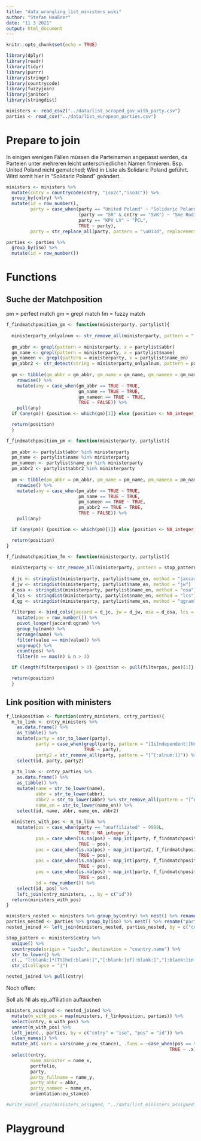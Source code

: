 ```yaml
---
title: "data_wrangling_list_ministers_wiki"
author: "Stefan Haußner"
date: "11 3 2021"
output: html_document
---
```


```r
knitr::opts_chunk$set(echo = TRUE)
```

```r
library(dplyr)
library(readr)
library(tidyr)
library(purrr)
library(stringr)
library(countrycode)
library(fuzzyjoin)
library(janitor)
library(stringdist)
```

```r
ministers <- read_csv2("../data/list_scraped_gov_with_party.csv")
parties <- read_csv("../data/list_european_parties.csv")
```

# Prepare to join

In einigen wenigen Fällen müssen die Parteinamen angepasst werden, da Parteien unter mehreren leicht unterschiedlichen Namen firmieren. Bsp. United Poland nicht gematched; Wird in Liste als Solidaric Poland geführt. Wird somit hier in "Solidaric Poland" geändert.

```r
ministers <- ministers %>%
  mutate(cntry = countrycode(cntry, "iso2c","iso3c")) %>% 
  group_by(cntry) %>% 
  mutate(id = row_number(),
         party = case_when(party == "United Poland" ~ "Solidaric Poland",
                           (party == "SR" & cntry == "SVK") ~ "Sme Rodina",
                           party == "KPV LV" ~ "PCL",
                           TRUE ~ party),
         party = str_replace_all(party, pattern = "\u013d", replacement =  "L"))

parties <- parties %>% 
  group_by(iso) %>% 
  mutate(id = row_number())
```

# Functions

## Suche der Matchposition

pm = perfect match
gm = grepl match
fm = fuzzy match

```r
f_findmatchposition_gm <- function(ministerparty, partylist){
  
  ministerparty_onlyalnum <- str_remove_all(ministerparty, pattern = "[^[:alnum:]]")
  
  gm_abbr <- grepl(pattern = ministerparty, x = partylist$abbr)
  gm_name <- grepl(pattern = ministerparty, x = partylist$name)
  gm_nameen <- grepl(pattern = ministerparty, x = partylist$name_en)
  gm_abbr2 <- str_detect(string = ministerparty_onlyalnum, pattern = partylist$abbr2)
  
  gm <- tibble(gm_abbr = gm_abbr, gm_name = gm_name, gm_nameen = gm_nameen) %>% 
    rowwise() %>% 
    mutate(any = case_when(gm_abbr == TRUE ~ TRUE,
                           gm_name == TRUE ~ TRUE,
                           gm_nameen == TRUE ~ TRUE,
                           TRUE ~ FALSE)) %>% 
    pull(any)
  if (any(gm)) {position <- which(gm)[1]} else {position <- NA_integer_}

  return(position)
  }
```


```r
f_findmatchposition_pm <- function(ministerparty, partylist){
  
  pm_abbr <- partylist$abbr %in% ministerparty
  pm_name <- partylist$name %in% ministerparty
  pm_nameen <- partylist$name_en %in% ministerparty
  pm_abbr2 <- partylist$abbr2 %in% ministerparty
  
  pm <- tibble(pm_abbr = pm_abbr, pm_name = pm_name, pm_nameen = pm_nameen, pm_abbr2 = pm_abbr2) %>% 
    rowwise() %>% 
    mutate(any = case_when(pm_abbr == TRUE ~ TRUE,
                           pm_name == TRUE ~ TRUE,
                           pm_nameen == TRUE ~ TRUE,
                           pm_abbr2 == TRUE ~ TRUE,
                           TRUE ~ FALSE)) %>% 
    pull(any)

  if (any(pm)) {position <- which(pm)[1]} else {position <- NA_integer_}

  return(position)
}
```

```r
f_findmatchposition_fm <- function(ministerparty, partylist){
  
  ministerparty <- str_remove_all(ministerparty, pattern = stop_pattern)
  
  d_jc <- stringdist(ministerparty, partylist$name_en, method = "jaccard")
  d_jw <- stringdist(ministerparty, partylist$name_en, method = "jw")
  d_osa <- stringdist(ministerparty, partylist$name_en, method = "osa")
  d_lcs <- stringdist(ministerparty, partylist$name_en, method = "lcs")
  d_qg <- stringdist(ministerparty, partylist$name_en, method = "qgram")
  
  filterpos <- bind_cols(jaccard = d_jc, jw = d_jw, osa = d_osa, lcs = d_lcs, qgram = d_qg) %>% 
    mutate(pos = row_number()) %>% 
    pivot_longer(jaccard:qgram) %>% 
    group_by(name) %>% 
    arrange(name) %>% 
    filter(value == min(value)) %>% 
    ungroup() %>% 
    count(pos) %>% 
    filter(n == max(n) & n > 3)

  if (length(filterpos$pos) > 0) {position <- pull(filterpos, pos)[1]} else {position <- NA_integer_}

  return(position)
  }
```


## Link position with ministers

```r
f_linkposition <- function(cntry_ministers, cntry_parties){
  m_to_link <- cntry_ministers %>%
    as.data.frame() %>% 
    as_tibble() %>% 
    mutate(party = str_to_lower(party),
           party = case_when(grepl(party, pattern = "[Ii]ndependent|[Nn]ominated") ~ "unaffiliated",
                             TRUE ~ party),
           party2 = str_remove_all(party, pattern = "[^[:alnum:]]")) %>% 
    select(id, party, party2)
  
  p_to_link <- cntry_parties %>%
    as.data.frame() %>% 
    as_tibble() %>% 
    mutate(name = str_to_lower(name),
           abbr = str_to_lower(abbr),
           abbr2 = str_to_lower(abbr) %>% str_remove_all(pattern = "[^A-Za-z0-9]"),
           name_en = str_to_lower(name_en)) %>% 
    select(id, name, abbr, name_en, abbr2)
  
  ministers_with_pos <- m_to_link %>% 
    mutate(pos = case_when(party == "unaffiliated" ~ 9999L,
                           TRUE ~ NA_integer_),
           pos = case_when(is.na(pos) ~ map_int(party, f_findmatchposition_pm, p_to_link),
                           TRUE ~ pos),
           pos = case_when(is.na(pos) ~ map_int(party2, f_findmatchposition_pm, p_to_link),
                           TRUE ~ pos),
           pos = case_when(is.na(pos) ~ map_int(party, f_findmatchposition_gm, p_to_link),
                           TRUE ~ pos),
           pos = case_when(is.na(pos) ~ map_int(party, f_findmatchposition_fm, p_to_link),
                           TRUE ~ pos),
           id = row_number()) %>% 
    select(id, pos) %>% 
    left_join(cntry_ministers, ., by = c("id"))
  return(ministers_with_pos)
}
```


```r
ministers_nested <- ministers %>% group_by(cntry) %>% nest() %>% rename("ministers" = "data")
parties_nested <- parties %>% group_by(iso) %>% nest() %>% rename("parties" = "data")
nested_joined <- left_join(ministers_nested, parties_nested, by = c("cntry" = "iso"))
```

```r
stop_pattern <- ministers$cntry %>% 
  unique() %>% 
  countrycode(origin = "iso3c", destination = "country.name") %>% 
  str_to_lower() %>% 
  c(., "[:blank:]*[Tt]he[:blank:]","[:blank:]of[:blank:]","[:blank:]in[:blank:]") %>% 
  str_c(collapse = "|")
```


```r
nested_joined %>% pull(cntry)
```

Noch offen:

Soll als NI als ep_affiliation auftauchen



```r
ministers_assigned <- nested_joined %>%
  mutate(m_with_pos = map(ministers, f_linkposition, parties)) %>% 
  select(cntry, m_with_pos) %>% 
  unnest(m_with_pos) %>% 
  left_join(., parties, by = c("cntry" = "iso", "pos" = "id")) %>% 
  clean_names() %>% 
  mutate_at(.vars = vars(name_y:eu_stance), .funs = ~case_when(pos == 9999 ~ "NI",
                                                             TRUE ~ .x)) %>% 
  select(cntry, 
         name_minister = name_x, 
         portfolio, 
         party, 
         party_fullname = name_y, 
         party_abbr = abbr, 
         party_nameen = name_en, 
         orientation:eu_stance)

#write_excel_csv2(ministers_assigned, "../data/list_ministers_assigned.csv")
```

# Playground




